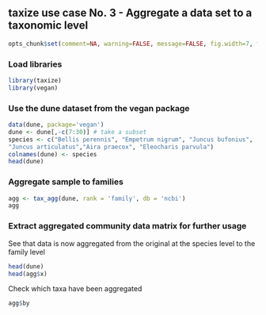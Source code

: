 ## taxize use case No. 3 - Aggregate a data set to a taxonomic level

```r
opts_chunk$set(comment=NA, warning=FALSE, message=FALSE, fig.width=7, fig.height=6)
```

### Load libraries

```r
library(taxize)
library(vegan)
```

### Use the dune dataset from the vegan package

```r
data(dune, package='vegan')
dune <- dune[,-c(7:30)] # take a subset
species <- c("Bellis perennis", "Empetrum nigrum", "Juncus bufonius",
"Juncus articulatus","Aira praecox", "Eleocharis parvula")
colnames(dune) <- species
head(dune)
```

### Aggregate sample to families

```r
agg <- tax_agg(dune, rank = 'family', db = 'ncbi')
agg
```

### Extract aggregated community data matrix for further usage

See that data is now aggregated from the original at the species level to the family level

```r
head(dune)
head(agg$x)
```

Check which taxa have been aggregated

```r
agg$by
```